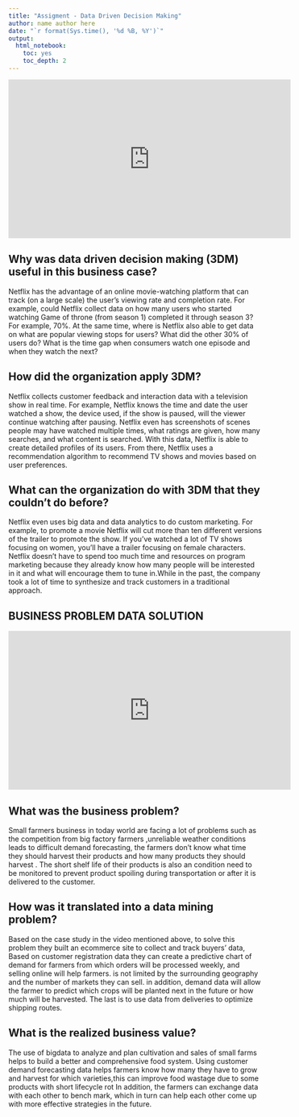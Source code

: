 ```yaml
---
title: "Assigment - Data Driven Decision Making"
author: name author here
date: "`r format(Sys.time(), '%d %B, %Y')`"
output:
  html_notebook:
    toc: yes
    toc_depth: 2
---
```

<iframe width="560" height="315" src="https://www.youtube.com/embed/8M5n3uhWKHE" frameborder="0" allow="accelerometer; autoplay; clipboard-write; encrypted-media; gyroscope; picture-in-picture" allowfullscreen data-external="1"></iframe> 

## Why was data driven decision making (3DM) useful in this business case?

Netflix has the advantage of an online movie-watching platform that can track (on a large scale) the user's viewing rate and completion rate. For example, could Netflix collect data on how many users who started watching Game of throne (from season 1) completed it through season 3? For example, 70%. At the same time, where is Netflix also able to get data on what are popular viewing stops for users? What did the other 30% of users do? What is the time gap when consumers watch one episode and when they watch the next?

## How did the organization apply 3DM?

Netflix collects customer feedback and interaction data with a television show in real time. For example, Netflix knows the time and date the user watched a show, the device used, if the show is paused, will the viewer continue watching after pausing. Netflix even has screenshots of scenes people may have watched multiple times, what ratings are given, how many searches, and what content is searched. With this data, Netflix is able to create detailed profiles of its users. From there, Netflix uses a recommendation algorithm to recommend TV shows and movies based on user preferences.


## What can the organization do with 3DM that they couldn’t do before?

Netflix even uses big data and data analytics to do custom marketing. For example, to promote a movie Netflix will cut more than ten different versions of the trailer to promote the show. If you've watched a lot of TV shows focusing on women, you'll have a trailer focusing on female characters. Netflix doesn't have to spend too much time and resources on program marketing because they already know how many people will be interested in it and what will encourage them to tune in.While in the past, the company took a lot of time to synthesize and track customers in a traditional approach.







## BUSINESS PROBLEM DATA SOLUTION 

<iframe width="560" height="315" src="https://www.youtube.com/embed/O4F40SsEFyY" frameborder="0" allow="accelerometer; autoplay; clipboard-write; encrypted-media; gyroscope; picture-in-picture" allowfullscreen data-external="1"></iframe>


## What was the business problem?

Small farmers business in today world are facing a lot of problems such as the competition from big factory farmers ,unreliable  weather conditions leads to difficult demand forecasting, the farmers don't know what time they should harvest their products and how many products they should harvest . The short shelf life of their products is also an condition need to be monitored to prevent product spoiling during transportation or after it is delivered to the customer.

## How was it translated into a data mining problem?

Based on the case study in the video mentioned above, to solve this problem they built an ecommerce site to collect and track buyers' data,
Based on customer registration data they can create a predictive chart of demand for farmers from which orders will be processed weekly, and selling online will help farmers. is not limited by the surrounding geography and the number of markets they can sell.
in addition, demand data will allow the farmer to predict which crops will be planted next in the future or how much will be harvested.
The last is to use data from deliveries to optimize shipping routes.


## What is the realized business value?

The use of bigdata to analyze and plan cultivation and sales of small farms helps to build a better and comprehensive food system.
Using customer demand forecasting data helps farmers know how many they have to grow and harvest for which varieties,this can improve food wastage due to some products with short lifecycle rot
In addition, the farmers can exchange data with each other to bench mark, which in turn can help each other come up with more effective strategies in the future.
 
